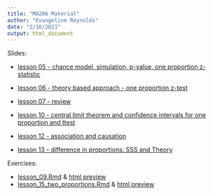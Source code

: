 ```yaml
---
title: "MA206 Material"
author: "Evangeline Reynolds"
date: "2/16/2021"
output: html_document
---
```


Slides:

-   [lesson 05 - chance model, simulation, p-value, one proportion z-statistic](ma206_lesson_05.html){target="_blank"}

-   [lesson 06 - theory based approach - one proportion z-test ](ma206_lesson_06.html){target="_blank"}

-   [lesson 07 - review](ma206_lesson_07.html){target="_blank"}

-   [lesson 10 - central limit theorem and confidence intervals for one proportion and ttest](ma206_lesson_10.html){target="_blank"}

-   [lesson 12 - association and causation](ma206_lesson_12.html){target="_blank"}

-  [lesson 13 - difference in proportions: SSS and Theory](ma206_lesson_13.html){target="_blank"}

Exercises:

-   [lesson_09.Rmd](lesson_9.Rmd) & [html preview](lesson_9.html)
-   [lesson_15_two_proportions.Rmd](lesson_15_two_proportions.rmd) & [html preview](lesson_15_two_proportions.html)


